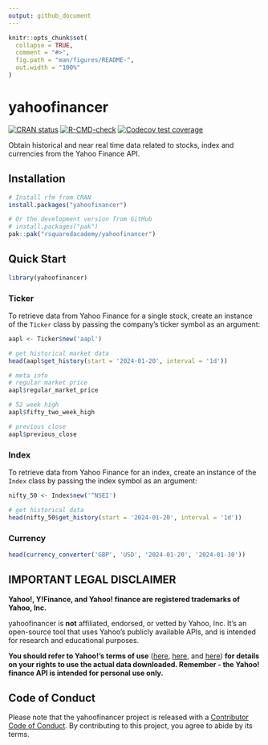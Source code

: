 ```yaml
---
output: github_document
---
```


<!-- README.md is generated from README.Rmd. Please edit that file -->

```r
knitr::opts_chunk$set(
  collapse = TRUE,
  comment = "#>",
  fig.path = "man/figures/README-",
  out.width = "100%"
)
```

# yahoofinancer

<!-- badges: start -->
[![CRAN status](https://www.r-pkg.org/badges/version/yahoofinancer)](https://CRAN.R-project.org/package=yahoofinancer)
[![R-CMD-check](https://github.com/rsquaredacademy/yahoofinancer/actions/workflows/R-CMD-check.yaml/badge.svg)](https://github.com/rsquaredacademy/yahoofinancer/actions/workflows/R-CMD-check.yaml)
[![Codecov test coverage](https://codecov.io/gh/rsquaredacademy/yahoofinancer/branch/master/graph/badge.svg)](https://app.codecov.io/gh/rsquaredacademy/yahoofinancer?branch=master)
<!-- badges: end -->

Obtain historical and near real time data related to stocks, index and currencies from the Yahoo Finance API.

## Installation

```r
# Install rfm from CRAN
install.packages("yahoofinancer")

# Or the development version from GitHub
# install.packages("pak")
pak::pak("rsquaredacademy/yahoofinancer")
```

## Quick Start

```r
library(yahoofinancer)
```


### Ticker

To retrieve data from Yahoo Finance for a single stock, create an instance of the `Ticker` class by passing the company's ticker symbol as an argument:

```r
aapl <- Ticker$new('aapl')

# get historical market data
head(aapl$get_history(start = '2024-01-20', interval = '1d'))

# meta info
# regular market price
aapl$regular_market_price

# 52 week high
aapl$fifty_two_week_high

# previous close
aapl$previous_close
```

### Index 

To retrieve data from Yahoo Finance for an index, create an instance of the `Index` class by passing the index symbol as an argument:

```r
nifty_50 <- Index$new('^NSEI')

# get historical data
head(nifty_50$get_history(start = '2024-01-20', interval = '1d'))
```

### Currency

```r
head(currency_converter('GBP', 'USD', '2024-01-20', '2024-01-30'))
```

## IMPORTANT LEGAL DISCLAIMER 

**Yahoo!, Y!Finance, and Yahoo! finance are registered trademarks of
Yahoo, Inc.**

yahoofinancer is **not** affiliated, endorsed, or vetted by Yahoo, Inc. It's
an open-source tool that uses Yahoo's publicly available APIs, and is
intended for research and educational purposes.

**You should refer to Yahoo!'s terms of use**
([here](https://policies.yahoo.com/us/en/yahoo/terms/product-atos/apiforydn/index.htm),
[here](https://legal.yahoo.com/us/en/yahoo/terms/otos/index.html), and
[here](https://policies.yahoo.com/us/en/yahoo/terms/index.htm)) **for
details on your rights to use the actual data downloaded. Remember - the
Yahoo! finance API is intended for personal use only.**

## Code of Conduct

Please note that the yahoofinancer project is released with a [Contributor Code of Conduct](https://yahoofinancer.rsquaredacademy.com/CODE_OF_CONDUCT.html). By contributing to this project, you agree to abide by its terms.
